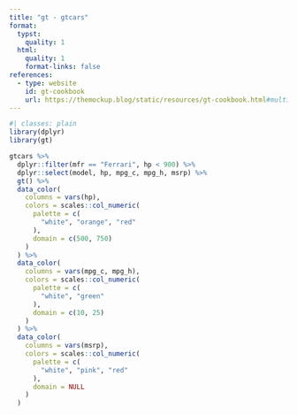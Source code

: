 ```yaml
---
title: "gt - gtcars"
format:
  typst:
    quality: 1
  html:
    quality: 1
    format-links: false
references:
  - type: website
    id: gt-cookbook
    url: https://themockup.blog/static/resources/gt-cookbook.html#multiple-colors
---
```


```{=typst}
// this example is a little large for a standard page, at least at 0.75px = 1pt
// and we don't have
#set page(margin: 0cm)

// striped
// #set table(fill: (_,y) => if calc.odd(y) {luma(240)} else {white})
```


```r
#| classes: plain
library(dplyr)
library(gt)

gtcars %>%
  dplyr::filter(mfr == "Ferrari", hp < 900) %>%
  dplyr::select(model, hp, mpg_c, mpg_h, msrp) %>%
  gt() %>%
  data_color(
    columns = vars(hp),
    colors = scales::col_numeric(
      palette = c(
        "white", "orange", "red"
      ),
      domain = c(500, 750)
    )
  ) %>%
  data_color(
    columns = vars(mpg_c, mpg_h),
    colors = scales::col_numeric(
      palette = c(
        "white", "green"
      ),
      domain = c(10, 25)
    )
  ) %>%
  data_color(
    columns = vars(msrp),
    colors = scales::col_numeric(
      palette = c(
        "white", "pink", "red"
      ),
      domain = NULL
    )
  )
```